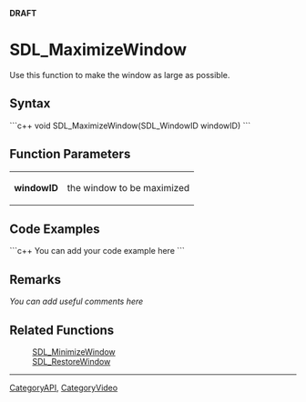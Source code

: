 <!-- pragma section-numbers off -->
<!-- pragma disable-camelcase -->
'''DRAFT'''

= SDL_MaximizeWindow =
Use this function to make the window as large as possible.


== Syntax ==
```c++
void SDL_MaximizeWindow(SDL_WindowID windowID)
```

== Function Parameters ==
{|
|'''windowID'''
|the window to be maximized
|}

== Code Examples ==
```c++
You can add your code example here
```

== Remarks ==
''You can add useful comments here''

== Related Functions ==
:[[SDL_MinimizeWindow]]
:[[SDL_RestoreWindow]]

----
[[CategoryAPI]], [[CategoryVideo]]
